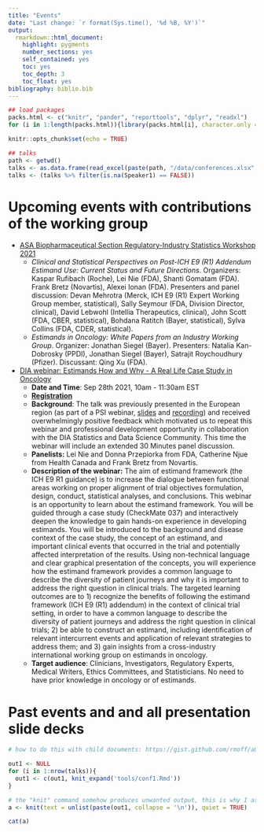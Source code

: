 ```yaml
---
title: "Events"
date: "Last change: `r format(Sys.time(), '%d %B, %Y')`"
output: 
  rmarkdown::html_document:
    highlight: pygments
    number_sections: yes
    self_contained: yes
    toc: yes
    toc_depth: 3
    toc_float: yes
bibliography: biblio.bib
---
```


```r
## load packages
packs.html <- c("knitr", "pander", "reporttools", "dplyr", "readxl")
for (i in 1:length(packs.html)){library(packs.html[i], character.only = TRUE)}

knitr::opts_chunk$set(echo = TRUE)

## talks
path <- getwd()
talks <- as.data.frame(read_excel(paste(path, "/data/conferences.xlsx", sep = ""), col_types = NULL))
talks <- (talks %>% filter(is.na(Speaker1) == FALSE))
```


# Upcoming events with contributions of the working group

* [ASA Biopharmaceutical Section Regulatory-Industry Statistics Workshop 2021](https://ww2.amstat.org/meetings/biop/2021)
  * _Clinical and Statistical Perspectives on Post-ICH E9 (R1) Addendum Estimand Use: Current Status and Future Directions_. Organizers: Kaspar Rufibach (Roche), Lei Nie (FDA), Shanti Gomatam (FDA). Frank Bretz (Novartis), Alexei Ionan (FDA). Presenters and panel discussion: Devan Mehrotra (Merck, ICH E9 (R1) Expert Working Group member, statistical), Sally Seymour (FDA, Division Director, clinical), David Lebwohl (Intellia Therapeutics, clinical), John Scott (FDA, CBER, statistical), Bohdana Ratitch (Bayer, statistical), Sylva Collins (FDA, CDER, statistical).
  * _Estimands in Oncology: White Papers from an Industry Working Group_. Organizer: Jonathan Siegel (Bayer). Presenters: Natalia Kan-Dobrosky (PPDI), Jonathan Siegel (Bayer), Satrajit Roychoudhury (Pfizer). Discussant: Qing Xu (FDA).

* [DIA webinar: Estimands How and Why - A Real Life Case Study in Oncology](https://diaglobal.zoom.us/webinar/register/WN_7KtHC7qtRRG78aJbZP9slg)
  * **Date and Time**: Sep 28th 2021, 10am - 11:30am EST
  * [**Registration**](https://diaglobal.zoom.us/webinar/register/WN_7KtHC7qtRRG78aJbZP9slg)
  * **Background**: The talk was previously presented in the European region (as part of a PSI webinar, [slides](talks/20210601_clin_eng.pdf) and [recording](https://www.psiweb.org/vod/item/psi-eiwg-webinar-estimands-in-oncology---how-and-why)) and received overwhelmingly positive feedback which motivated us to repeat this webinar and professional development opportunity in collaboration with the DIA Statistics and Data Science Community. 
  This time the webinar will include an extended 30 Minutes panel discussion.
  * **Panelists:** Lei Nie and Donna Przepiorka from FDA, Catherine Njue from Health Canada and Frank Bretz from Novartis.
  * **Description of the webinar:** The aim of estimand framework (the ICH E9 R1 guidance) is to increase the dialogue between functional areas working on proper alignment of trial objectives formulation, design, conduct, statistical analyses, and conclusions. This webinar is an opportunity to learn about the estimand framework. You will be guided through a case study (CheckMate 037) and interactively deepen the knowledge to gain hands-on experience in developing estimands. You will be introduced to the background and disease context of the case study, the concept of an estimand, and important clinical events that occurred in the trial and potentially affected interpretation of the results. Using non-technical language and clear graphical presentation of the concepts, you will experience how the estimand framework provides a common language to describe the diversity of patient journeys and why it is important to address the right question in clinical trials. The targeted learning outcomes are to 1) recognize the benefits of following the estimand framework (ICH E9 (R1) addendum) in the context of clinical trial setting, in order to have a common language to describe the diversity of patient journeys and address the right question in clinical trials; 2) be able to construct an estimand, including identification of relevant intercurrent events and application of relevant strategies to address them; and 3) gain insights from a cross-industry international working group on estimands in oncology.
  * **Target audience**: Clinicians, Investigators, Regulatory Experts, Medical Writers, Ethics Committees, and Statisticians. No need to have prior knowledge in oncology or of estimands.

# Past events and and all presentation slide decks

```r

# how to do this with child documents: https://gist.github.com/rmoff/a043676a2f084b81a434

out1 <- NULL
for (i in 1:nrow(talks)){
  out1 <- c(out1, knit_expand('tools/conf1.Rmd'))
}

# the "knit" command somehow produces unwanted output, this is why I assign its output to a and use a separate chunk to display a
a <- knit(text = unlist(paste(out1, collapse = '\n')), quiet = TRUE)
```

```r
cat(a)
```



